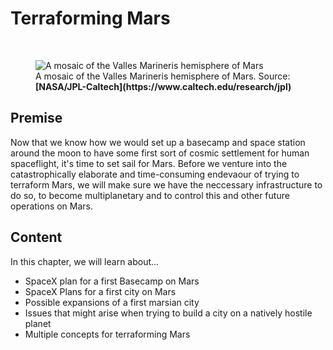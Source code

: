 
# Terraforming Mars

<ReadingTime duration="1" />
<AudioPlayer ident="mars/introduction" />

<br/>
<figure>
<Image src={require(".//../../resources/images/mars.png")} alt="A mosaic of the Valles Marineris hemisphere of Mars" />
<figcaption style={{ color: "rgb(156, 156, 156)", fontSize: "14px", marginTop: "2px" }}>A mosaic of the Valles Marineris hemisphere of Mars. Source: <strong>[NASA/JPL-Caltech](https://www.caltech.edu/research/jpl)</strong></figcaption>
</figure>

## Premise
Now that we know how we would set up a basecamp and space station around the moon to have some first sort of cosmic settlement for human spaceflight, it's time to set sail for Mars. Before we venture into the catastrophically elaborate and time-consuming endevaour of trying to terraform Mars, we will make sure we have the neccessary infrastructure to do so, to become multiplanetary and to control this and other future operations on Mars. 

## Content
In this chapter, we will learn about...

- SpaceX plan for a first Basecamp on Mars
- SpaceX Plans for a first city on Mars
- Possible expansions of a first marsian city 
- Issues that might arise when trying to build a city on a natively hostile planet
- Multiple concepts for terraforming Mars

<SaveArticleSection article="mars-introduction"/>


<Analytics />